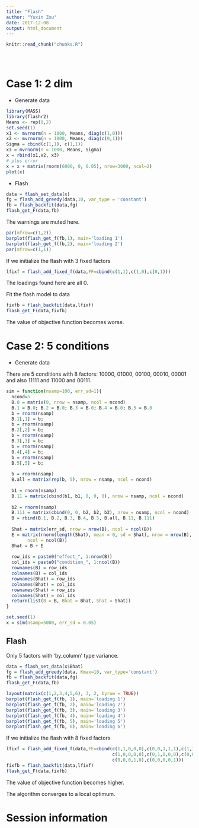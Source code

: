 ```yaml
---
title: "Flash"
author: "Yuxin Zou"
date: 2017-12-08
output: html_document
---
```


```r
knitr::read_chunk("chunks.R")
```

<!-- Update knitr chunk options -->
```r
```

<!-- Insert the date the file was last updated -->
```r
```

<!-- Insert the code version (Git commit SHA1) if Git repository exists and R
 package git2r is installed -->
```r
```

# Case 1: 2 dim

*  Generate data
```r
library(MASS)
library(flashr2)
Means <- rep(0,2)
set.seed(1)
x1 <- mvrnorm(n = 1000, Means, diag(c(1,0)))
x2 <- mvrnorm(n = 1000, Means, diag(c(0,1)))
Sigma = cbind(c(1,1), c(1,1))
x3 = mvrnorm(n = 1000, Means, Sigma)
x = rbind(x1,x2, x3)
# plus error
x = x + matrix(rnorm(6000, 0, 0.05), nrow=3000, ncol=2)
plot(x)
```

*  Flash

```r
data = flash_set_data(x)
fg = flash_add_greedy(data,10, var_type = 'constant')
fb = flash_backfit(data,fg)
flash_get_F(data,fb)
```

The warnings are muted here. 

```r
par(mfrow=c(1,2))
barplot(flash_get_f(fb,1), main='loading 1')
barplot(flash_get_f(fb,2), main='loading 2')
par(mfrow=c(1,1))
```

If we initialize the flash with 3 fixed factors
```r
lfixf = flash_add_fixed_f(data,FF=cbind(c(1,1),c(1,0),c(0,1)))
```

The loadings found here are all 0.

Fit the flash model to data

```r
fixfb = flash_backfit(data,lfixf)
flash_get_F(data,fixfb)
```

The value of objective function becomes worse. 

# Case 2: 5 conditions

*  Generate data

There are 5 conditions with 8 factors: 10000, 01000, 00100, 00010, 00001 and also 11111 and 11000 and 00111.

```r
sim = function(nsamp=100, err_sd=1){
  ncond=5
  B.0 = matrix(0, nrow = nsamp, ncol = ncond)
  B.1 = B.0; B.2 = B.0; B.3 = B.0; B.4 = B.0; B.5 = B.0
  b = rnorm(nsamp)
  B.1[,1] = b; 
  b = rnorm(nsamp)
  B.2[,2] = b; 
  b = rnorm(nsamp)
  B.3[,3] = b; 
  b = rnorm(nsamp)
  B.4[,4] = b; 
  b = rnorm(nsamp)
  B.5[,5] = b; 
  
  b = rnorm(nsamp)
  B.all = matrix(rep(b, 5), nrow = nsamp, ncol = ncond)
  
  b1 = rnorm(nsamp)
  B.11 = matrix(cbind(b1, b1, 0, 0, 0), nrow = nsamp, ncol = ncond)
  
  b2 = rnorm(nsamp)
  B.111 = matrix(cbind(0, 0, b2, b2, b2), nrow = nsamp, ncol = ncond)
  B = rbind(B.1, B.2, B.3, B.4, B.5, B.all, B.11, B.111)
  
  Shat = matrix(err_sd, nrow = nrow(B), ncol = ncol(B))
  E = matrix(rnorm(length(Shat), mean = 0, sd = Shat), nrow = nrow(B), 
        ncol = ncol(B))
  Bhat = B + E
  
  row_ids = paste0("effect_", 1:nrow(B))
  col_ids = paste0("condition_", 1:ncol(B))
  rownames(B) = row_ids
  colnames(B) = col_ids
  rownames(Bhat) = row_ids
  colnames(Bhat) = col_ids
  rownames(Shat) = row_ids
  colnames(Shat) = col_ids
  return(list(B = B, Bhat = Bhat, Shat = Shat))
}
```

```r
set.seed(1)
x = sim(nsamp=5000, err_sd = 0.05)
```

## Flash

Only 5 factors with 'by_column' type variance.

```r
data = flash_set_data(x$Bhat)
fg = flash_add_greedy(data, Kmax=10, var_type='constant')
fb = flash_backfit(data,fg)
flash_get_F(data,fb)
```

```r
layout(matrix(c(1,2,3,4,5,6), 3, 2, byrow = TRUE))
barplot(flash_get_f(fb, 1), main='loading 1')
barplot(flash_get_f(fb, 2), main='loading 2')
barplot(flash_get_f(fb, 3), main='loading 3')
barplot(flash_get_f(fb, 4), main='loading 4')
barplot(flash_get_f(fb, 5), main='loading 5')
barplot(flash_get_f(fb, 6), main='loading 6')
```

If we initialize the flash with 8 fixed factors
```r
lfixf = flash_add_fixed_f(data,FF=cbind(c(1,1,0,0,0),c(0,0,1,1,1),c(1,1,1,1,1),
                                        c(1,0,0,0,0),c(0,1,0,0,0),c(0,0,1,0,0),
                                        c(0,0,0,1,0),c(0,0,0,0,1)))
fixfb = flash_backfit(data,lfixf)
flash_get_F(data,fixfb)
```

The value of objective function becomes higher.

The algorithm converges to a local optimum.

# Session information

<!-- Insert the session information into the document -->
```r
```
